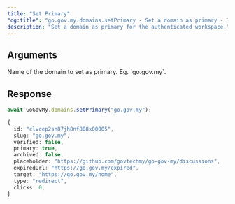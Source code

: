 ```yaml
---
title: "Set Primary"
"og:title": "go.gov.my.domains.setPrimary - Set a domain as primary - TypeScript SDK"
description: "Set a domain as primary for the authenticated workspace."
---
```



## Arguments

<ParamField body="slug" type="string" required>
  Name of the domain to set as primary. Eg. `go.gov.my`.
</ParamField>

## Response

<DomainResponse />

<RequestExample>

```ts
await GoGovMy.domains.setPrimary("go.gov.my");
```

</RequestExample>

<ResponseExample>

```ts
{
  id: "clvcep2sn87jh8nf808x00005",
  slug: "go.gov.my",
  verified: false,
  primary: true,
  archived: false,
  placeholder: "https://github.com/govtechmy/go-gov-my/discussions",
  expiredUrl: "https://go.gov.my/expired",
  target: "https://go.gov.my/home",
  type: "redirect",
  clicks: 0,
}
```

</ResponseExample>

